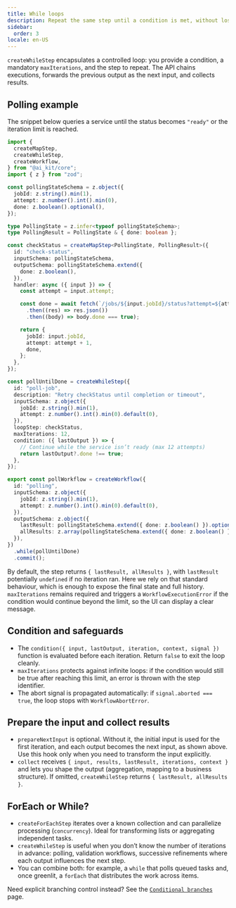 ```yaml
---
title: While loops
description: Repeat the same step until a condition is met, without losing history
sidebar:
  order: 3
locale: en-US
---
```


`createWhileStep` encapsulates a controlled loop: you provide a condition, a mandatory `maxIterations`, and the step to repeat. The API chains executions, forwards the previous output as the next input, and collects results.

## Polling example

The snippet below queries a service until the status becomes `"ready"` or the iteration limit is reached.

```ts
import {
  createMapStep,
  createWhileStep,
  createWorkflow,
} from "@ai_kit/core";
import { z } from "zod";

const pollingStateSchema = z.object({
  jobId: z.string().min(1),
  attempt: z.number().int().min(0),
  done: z.boolean().optional(),
});

type PollingState = z.infer<typeof pollingStateSchema>;
type PollingResult = PollingState & { done: boolean };

const checkStatus = createMapStep<PollingState, PollingResult>({
  id: "check-status",
  inputSchema: pollingStateSchema,
  outputSchema: pollingStateSchema.extend({
    done: z.boolean(),
  }),
  handler: async ({ input }) => {
    const attempt = input.attempt;

    const done = await fetch(`/jobs/${input.jobId}/status?attempt=${attempt}`)
      .then((res) => res.json())
      .then((body) => body.done === true);

    return {
      jobId: input.jobId,
      attempt: attempt + 1,
      done,
    };
  },
});

const pollUntilDone = createWhileStep({
  id: "poll-job",
  description: "Retry checkStatus until completion or timeout",
  inputSchema: z.object({
    jobId: z.string().min(1),
    attempt: z.number().int().min(0).default(0),
  }),
  loopStep: checkStatus,
  maxIterations: 12,
  condition: ({ lastOutput }) => {
    // Continue while the service isn’t ready (max 12 attempts)
    return lastOutput?.done !== true;
  },
});

export const pollWorkflow = createWorkflow({
  id: "polling",
  inputSchema: z.object({
    jobId: z.string().min(1),
    attempt: z.number().int().min(0).default(0),
  }),
  outputSchema: z.object({
    lastResult: pollingStateSchema.extend({ done: z.boolean() }).optional(),
    allResults: z.array(pollingStateSchema.extend({ done: z.boolean() })),
  }),
})
  .while(pollUntilDone)
  .commit();
```

By default, the step returns `{ lastResult, allResults }`, with `lastResult` potentially `undefined` if no iteration ran. Here we rely on that standard behaviour, which is enough to expose the final state and full history. `maxIterations` remains required and triggers a `WorkflowExecutionError` if the condition would continue beyond the limit, so the UI can display a clear message.

## Condition and safeguards

- The `condition({ input, lastOutput, iteration, context, signal })` function is evaluated before each iteration. Return `false` to exit the loop cleanly.
- `maxIterations` protects against infinite loops: if the condition would still be true after reaching this limit, an error is thrown with the step identifier.
- The abort signal is propagated automatically: if `signal.aborted === true`, the loop stops with `WorkflowAbortError`.

## Prepare the input and collect results

- `prepareNextInput` is optional. Without it, the initial input is used for the first iteration, and each output becomes the next input, as shown above. Use this hook only when you need to transform the input explicitly.
- `collect` receives `{ input, results, lastResult, iterations, context }` and lets you shape the output (aggregation, mapping to a business structure). If omitted, `createWhileStep` returns `{ lastResult, allResults }`.

## ForEach or While?

- `createForEachStep` iterates over a known collection and can parallelize processing (`concurrency`). Ideal for transforming lists or aggregating independent tasks.
- `createWhileStep` is useful when you don’t know the number of iterations in advance: polling, validation workflows, successive refinements where each output influences the next step.
- You can combine both: for example, a `while` that polls queued tasks and, once greenlit, a `forEach` that distributes the work across items.

Need explicit branching control instead? See the [`Conditional branches`](./branches-conditionnelles) page.
